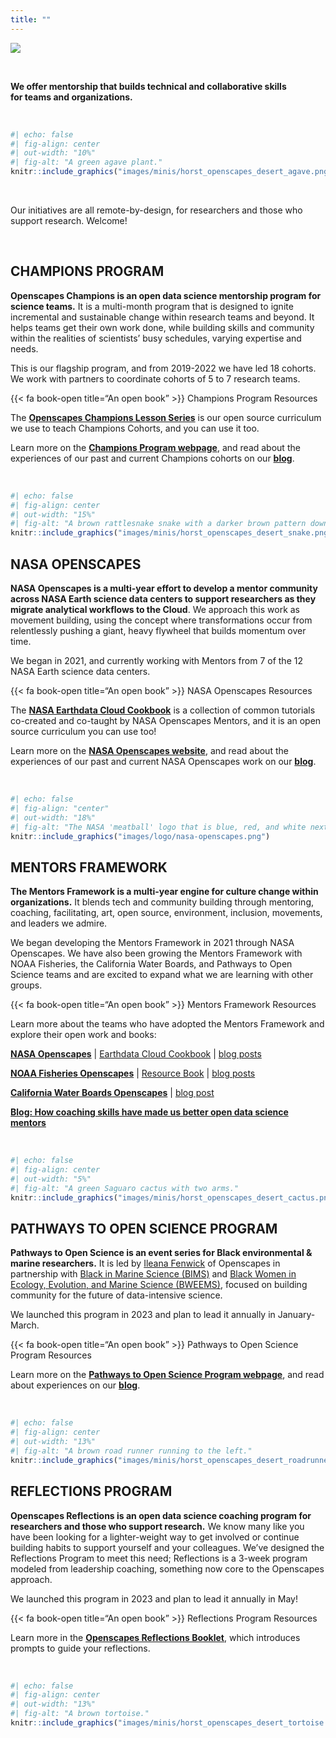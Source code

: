 ```yaml
---
title: ""
---
```


::: {.column-screen}
![](images/banner_imgs/text_banners/initiatives_banner.png)

<br>

::: {.white-div}
::: {.medium-body-text .center-text}
**We offer mentorship that builds technical and collaborative skills<br>for teams and organizations.**
:::

<br>

```r
#| echo: false
#| fig-align: center
#| out-width: "10%"
#| fig-alt: "A green agave plant."
knitr::include_graphics("images/minis/horst_openscapes_desert_agave.png")
```
<br>

::: {.center-text}
Our initiatives are all remote-by-design, for researchers and those who support research.  Welcome!
:::

<br> 

## CHAMPIONS PROGRAM

**Openscapes Champions is an open data science mentorship program for science teams.** It is a multi-month program that is designed to ignite incremental and sustainable change within research teams and beyond. It helps teams get their own work done, while building skills and community within the realities of scientists' busy schedules, varying expertise and needs.

This is our flagship program, and from 2019-2022 we have led 18 cohorts. We work with partners to coordinate cohorts of 5 to 7 research teams. 

::: {.yellow-box}
::: {.medium-body-text .center-text}
{{< fa book-open title="An open book" >}} Champions Program Resources <!-- Openscapes Champions Lesson Series -->
:::
::: {.center-text}
The [**Openscapes Champions Lesson Series**](https://openscapes.github.io/series) is our open source curriculum we use to teach Champions Cohorts, and you can use it too.

Learn more on the [**Champions Program webpage**](champions-program.qmd), and read about the experiences of our past and current Champions cohorts on our [**blog**](blog.qmd#category=champions).
:::
:::

<br>

```r
#| echo: false
#| fig-align: center
#| out-width: "15%"
#| fig-alt: "A brown rattlesnake snake with a darker brown pattern down its back."
knitr::include_graphics("images/minis/horst_openscapes_desert_snake.png")
```

## NASA OPENSCAPES

**NASA Openscapes is a multi-year effort to develop a mentor community across NASA Earth science data centers to support researchers as they migrate analytical workflows to the Cloud**. We approach this work as movement building, using the concept where transformations occur from relentlessly pushing a giant, heavy flywheel that builds momentum over time.

We began in 2021, and currently working with Mentors from 7 of the 12 NASA Earth science data centers.

::: {.yellow-box}
::: {.medium-body-text .center-text}
{{< fa book-open title="An open book" >}} NASA Openscapes Resources <!-- NASA Earthdata Cloud Cookbook -->
:::
::: {.center-text}

The [**NASA Earthdata Cloud Cookbook**](https://nasa-openscapes.github.io/earthdata-cloud-cookbook/) is a collection of common tutorials co-created and co-taught by NASA Openscapes Mentors, and it is an open source curriculum you can use too!

Learn more on the [**NASA Openscapes website**](https://nasa-openscapes.github.io/), and read about the experiences of our past and current NASA Openscapes work on our [**blog**](blog.qmd#category=nasa-framework).
:::
:::

<br>

```r
#| echo: false
#| fig-align: "center"
#| out-width: "18%"
#| fig-alt: "The NASA 'meatball' logo that is blue, red, and white next to an orange Openscapes logo."
knitr::include_graphics("images/logo/nasa-openscapes.png")
```


## MENTORS FRAMEWORK

**The Mentors Framework is a multi-year engine for culture change within organizations.** It blends tech and community building through mentoring, coaching, facilitating, art, open source, environment, inclusion, movements, and leaders we admire.

<!---The Framework involves connecting open leaders with each other and leadership and includes regular peer-learning meetings and formal skillbuilding in teaching and coaching. --->

We began developing the Mentors Framework in 2021 through NASA Openscapes. We have also been growing the Mentors Framework with NOAA Fisheries, the California Water Boards, and Pathways to Open Science teams and are excited to expand what we are learning with other groups.


::: {.yellow-box}
::: {.medium-body-text .center-text}
{{< fa book-open title="An open book" >}} Mentors Framework Resources <!-- Mentors Framework Open Source Resources -->
:::
::: {.center-text}
Learn more about the teams who have adopted the Mentors Framework and explore their open work and books:

[**NASA Openscapes**](https://nasa-openscapes.github.io/) | [Earthdata Cloud Cookbook](https://nasa-openscapes.github.io/earthdata-cloud-cookbook/) | [blog posts](blog.qmd#category=nasa-framework)  


[**NOAA Fisheries Openscapes**](https://nmfs-openscapes.github.io/) | [Resource Book](https://nmfs-opensci.github.io/ResourceBook/) | [blog posts](blog.qmd#category=noaa-fisheries)  

[**California Water Boards Openscapes**](https://cawaterboarddatacenter.github.io/swrcb-openscapes/) | [blog post](blog/2022-12-02-swrcb-2022/index.qmd)

[**Blog: How coaching skills have made us better open data science mentors**](https://www.openscapes.org/blog/2023/05/17/mentor-coach/)

:::
:::

<br>

```r
#| echo: false
#| fig-align: center
#| out-width: "5%"
#| fig-alt: "A green Saguaro cactus with two arms."
knitr::include_graphics("images/minis/horst_openscapes_desert_cactus.png")
```

## PATHWAYS TO OPEN SCIENCE PROGRAM

**Pathways to Open Science is an event series for Black environmental & marine researchers.** It is led by [Ileana Fenwick](team.qmd) of Openscapes in partnership with [Black in Marine Science (BIMS)](https://www.blackinmarinescience.org/) and [Black Women in Ecology, Evolution, and Marine Science (BWEEMS)](https://www.bweems.org/), focused on building community for the future of data-intensive science.

We launched this program in 2023 and plan to lead it annually in January-March.

::: {.yellow-box}
::: {.medium-body-text .center-text}
{{< fa book-open title="An open book" >}} Pathways to Open Science Program Resources <!-- Pathways to Open Science Program Open Source Resources -->
:::
::: {.center-text}
Learn more on the [**Pathways to Open Science Program webpage**](https://openscapes.github.io/pathways-to-open-science/), and read about experiences on our [**blog**](blog.qmd##category=pathways).
:::
:::

<br>

```r
#| echo: false
#| fig-align: center
#| out-width: "13%"
#| fig-alt: "A brown road runner running to the left."
knitr::include_graphics("images/minis/horst_openscapes_desert_roadrunner.png")
```

## REFLECTIONS PROGRAM

**Openscapes Reflections is an open data science coaching program for researchers and those who support research.** We know many like you have been looking for a lighter-weight way to get involved or continue building habits to support yourself and your colleagues. We’ve designed the Reflections Program to meet this need; Reflections is a 3-week program modeled from leadership coaching, something now core to the Openscapes approach.

We launched this program in 2023 and plan to lead it annually in May!

::: {.yellow-box}
::: {.medium-body-text .center-text}
{{< fa book-open title="An open book" >}} Reflections Program Resources<!-- Booklet -->
:::
::: {.center-text}
Learn more in the [**Openscapes Reflections Booklet**](https://openscapes.github.io/booklet/), which introduces prompts to guide your reflections.
:::
:::

<br>

```r
#| echo: false
#| fig-align: center
#| out-width: "13%"
#| fig-alt: "A brown tortoise."
knitr::include_graphics("images/minis/horst_openscapes_desert_tortoise.png")
```

:::
:::